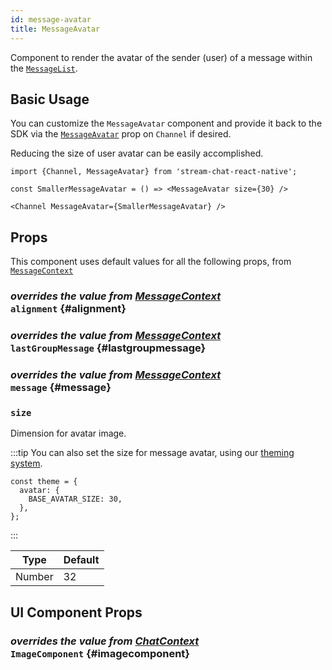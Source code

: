 ```yaml
---
id: message-avatar
title: MessageAvatar
---
```




Component to render the avatar of the sender (user) of a message within the [`MessageList`](../message-list-components/message-list.mdx).

## Basic Usage

You can customize the `MessageAvatar` component and provide it back to the SDK via the [`MessageAvatar`](../../../ui-components/channel#messageavatar) prop on `Channel` if desired.

Reducing the size of user avatar can be easily accomplished.

```tsx
import {Channel, MessageAvatar} from 'stream-chat-react-native';

const SmallerMessageAvatar = () => <MessageAvatar size={30} />

<Channel MessageAvatar={SmallerMessageAvatar} />
```

## Props

This component uses default values for all the following props, from [`MessageContext`](../../../ui-components/contexts/message-context)

### <div class="label description">_overrides the value from [MessageContext](../../../ui-components/contexts/message-context#alignment)_</div> `alignment` {#alignment}

<Alignment />

### <div class="label description">_overrides the value from [MessageContext](../../../ui-components/contexts/message-context#lastgroupmessage)_</div> `lastGroupMessage` {#lastgroupmessage}

<LastGroupMessage />

### <div class="label description">_overrides the value from [MessageContext](../../../ui-components/contexts/message-context#message)_</div> `message` {#message}

<MessageProp />

### `size`

Dimension for avatar image.

:::tip
You can also set the size for message avatar, using our [theming system](../../theme).

```tsx
const theme = {
  avatar: {
    BASE_AVATAR_SIZE: 30,
  },
};
```

:::

| Type   | Default |
| ------ | ------- |
| Number | 32      |

## UI Component Props

### <div class="label description">_overrides the value from [ChatContext](../../../ui-components/contexts/chat-context#imagecomponent)_</div> `ImageComponent` {#imagecomponent}

<ImageComponent />
